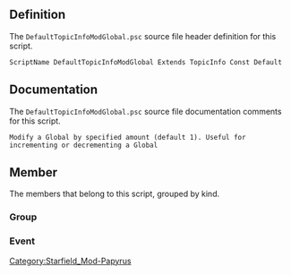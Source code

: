 {{Script_Object_Summary
| title = DefaultTopicInfoModGlobal
| name = [[SFM:Script-DefaultTopicInfoModGlobal|DefaultTopicInfoModGlobal]]
| extends = [[SFM:Script-TopicInfo|TopicInfo]] → [[SFM:Script-Form|Form]] → [[SFM:Script-ScriptObject|ScriptObject]]
| flags = Const, Default
}}


== Definition ==
The <code>DefaultTopicInfoModGlobal.psc</code> source file header definition for this script.

<source lang="papyrus">
ScriptName DefaultTopicInfoModGlobal Extends TopicInfo Const Default
</source>


== Documentation ==
The <code>DefaultTopicInfoModGlobal.psc</code> source file documentation comments for this script.

<source>
Modify a Global by specified amount (default 1). Useful for incrementing or decrementing a Global
</source>


== Member ==
The members that belong to this script, grouped by kind.

=== Group ===
{{Script_Object_Member_Summary
| title = Globals
| script = [[SFM:Script-DefaultTopicInfoModGlobal|DefaultTopicInfoModGlobal]]
| name = [[SFM:Script-DefaultTopicInfoModGlobal/Globals|Globals]]
| kind = Group
}}

{{Script_Object_Member_Summary
| title = Values
| script = [[SFM:Script-DefaultTopicInfoModGlobal|DefaultTopicInfoModGlobal]]
| name = [[SFM:Script-DefaultTopicInfoModGlobal/Values|Values]]
| kind = Group
}}

=== Event ===
{{Script_Object_Member_Summary
| title = OnBegin
| script = [[SFM:Script-DefaultTopicInfoModGlobal|DefaultTopicInfoModGlobal]]
| name = [[SFM:Script-DefaultTopicInfoModGlobal/OnBegin|OnBegin]]
| kind = Event
| parameters = ObjectReference akSpeakerRef, bool abHasBeenSaid
}}

{{Script_Object_Member_Summary
| title = OnEnd
| script = [[SFM:Script-DefaultTopicInfoModGlobal|DefaultTopicInfoModGlobal]]
| name = [[SFM:Script-DefaultTopicInfoModGlobal/OnEnd|OnEnd]]
| kind = Event
| parameters = ObjectReference akSpeakerRef, bool abHasBeenSaid
}}


[[Category:Starfield_Mod-Papyrus]]
